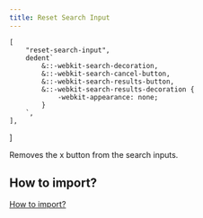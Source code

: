 ```yaml
---
title: Reset Search Input
---
```



    [
        "reset-search-input",
        dedent`
            &::-webkit-search-decoration,
            &::-webkit-search-cancel-button,
            &::-webkit-search-results-button,
            &::-webkit-search-results-decoration {
                -webkit-appearance: none;
            }
        `,
    ],
]

Removes the x button from the search inputs.

<ApiTable rows={utilities} />

## How to import?

[How to import?](/#how-to-import)
